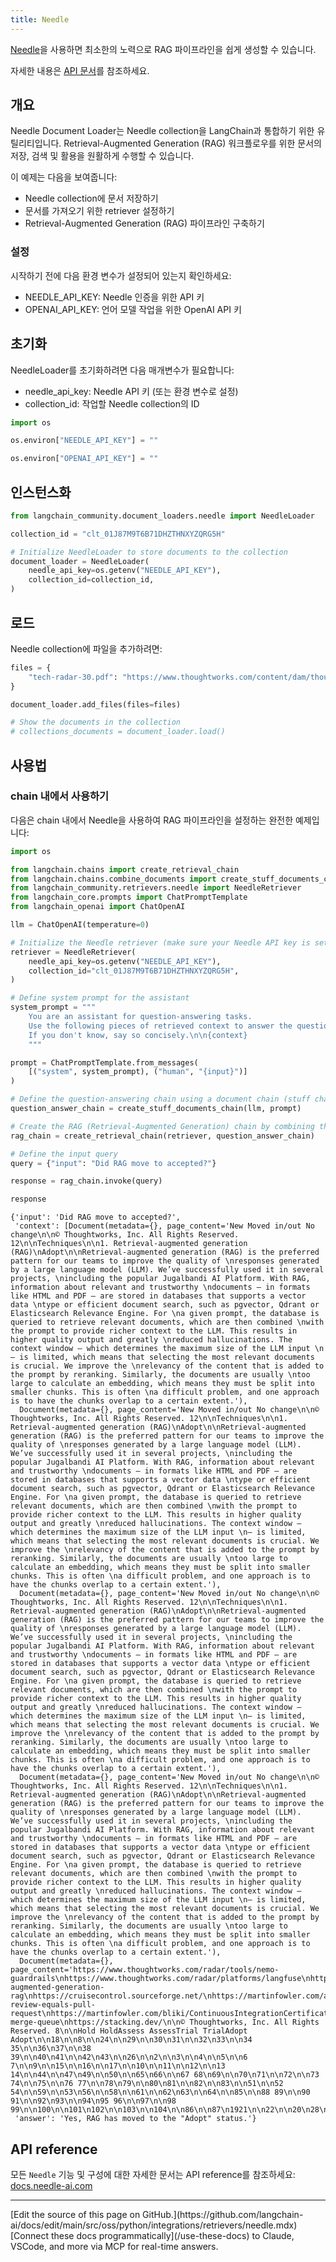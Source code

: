 ```yaml
---
title: Needle
---
```


[Needle](https://needle-ai.com)을 사용하면 최소한의 노력으로 RAG 파이프라인을 쉽게 생성할 수 있습니다.

자세한 내용은 [API 문서](https://docs.needle-ai.com/docs/api-reference/needle-api)를 참조하세요.

## 개요

Needle Document Loader는 Needle collection을 LangChain과 통합하기 위한 유틸리티입니다. Retrieval-Augmented Generation (RAG) 워크플로우를 위한 문서의 저장, 검색 및 활용을 원활하게 수행할 수 있습니다.

이 예제는 다음을 보여줍니다:

* Needle collection에 문서 저장하기
* 문서를 가져오기 위한 retriever 설정하기
* Retrieval-Augmented Generation (RAG) 파이프라인 구축하기

### 설정

시작하기 전에 다음 환경 변수가 설정되어 있는지 확인하세요:

* NEEDLE_API_KEY: Needle 인증을 위한 API 키
* OPENAI_API_KEY: 언어 모델 작업을 위한 OpenAI API 키

## 초기화

NeedleLoader를 초기화하려면 다음 매개변수가 필요합니다:

* needle_api_key: Needle API 키 (또는 환경 변수로 설정)
* collection_id: 작업할 Needle collection의 ID

```python
import os
```

```python
os.environ["NEEDLE_API_KEY"] = ""
```

```python
os.environ["OPENAI_API_KEY"] = ""
```

## 인스턴스화

```python
from langchain_community.document_loaders.needle import NeedleLoader

collection_id = "clt_01J87M9T6B71DHZTHNXYZQRG5H"

# Initialize NeedleLoader to store documents to the collection
document_loader = NeedleLoader(
    needle_api_key=os.getenv("NEEDLE_API_KEY"),
    collection_id=collection_id,
)
```

## 로드

Needle collection에 파일을 추가하려면:

```python
files = {
    "tech-radar-30.pdf": "https://www.thoughtworks.com/content/dam/thoughtworks/documents/radar/2024/04/tr_technology_radar_vol_30_en.pdf"
}

document_loader.add_files(files=files)
```

```python
# Show the documents in the collection
# collections_documents = document_loader.load()
```

## 사용법

### chain 내에서 사용하기

다음은 chain 내에서 Needle을 사용하여 RAG 파이프라인을 설정하는 완전한 예제입니다:

```python
import os

from langchain.chains import create_retrieval_chain
from langchain.chains.combine_documents import create_stuff_documents_chain
from langchain_community.retrievers.needle import NeedleRetriever
from langchain_core.prompts import ChatPromptTemplate
from langchain_openai import ChatOpenAI

llm = ChatOpenAI(temperature=0)

# Initialize the Needle retriever (make sure your Needle API key is set as an environment variable)
retriever = NeedleRetriever(
    needle_api_key=os.getenv("NEEDLE_API_KEY"),
    collection_id="clt_01J87M9T6B71DHZTHNXYZQRG5H",
)

# Define system prompt for the assistant
system_prompt = """
    You are an assistant for question-answering tasks.
    Use the following pieces of retrieved context to answer the question.
    If you don't know, say so concisely.\n\n{context}
    """

prompt = ChatPromptTemplate.from_messages(
    [("system", system_prompt), ("human", "{input}")]
)

# Define the question-answering chain using a document chain (stuff chain) and the retriever
question_answer_chain = create_stuff_documents_chain(llm, prompt)

# Create the RAG (Retrieval-Augmented Generation) chain by combining the retriever and the question-answering chain
rag_chain = create_retrieval_chain(retriever, question_answer_chain)

# Define the input query
query = {"input": "Did RAG move to accepted?"}

response = rag_chain.invoke(query)

response
```

```output
{'input': 'Did RAG move to accepted?',
 'context': [Document(metadata={}, page_content='New Moved in/out No change\n\n© Thoughtworks, Inc. All Rights Reserved. 12\n\nTechniques\n\n1. Retrieval-augmented generation (RAG)\nAdopt\n\nRetrieval-augmented generation (RAG) is the preferred pattern for our teams to improve the quality of \nresponses generated by a large language model (LLM). We’ve successfully used it in several projects, \nincluding the popular Jugalbandi AI Platform. With RAG, information about relevant and trustworthy \ndocuments — in formats like HTML and PDF — are stored in databases that supports a vector data \ntype or efficient document search, such as pgvector, Qdrant or Elasticsearch Relevance Engine. For \na given prompt, the database is queried to retrieve relevant documents, which are then combined \nwith the prompt to provide richer context to the LLM. This results in higher quality output and greatly \nreduced hallucinations. The context window — which determines the maximum size of the LLM input \n— is limited, which means that selecting the most relevant documents is crucial. We improve the \nrelevancy of the content that is added to the prompt by reranking. Similarly, the documents are usually \ntoo large to calculate an embedding, which means they must be split into smaller chunks. This is often \na difficult problem, and one approach is to have the chunks overlap to a certain extent.'),
  Document(metadata={}, page_content='New Moved in/out No change\n\n© Thoughtworks, Inc. All Rights Reserved. 12\n\nTechniques\n\n1. Retrieval-augmented generation (RAG)\nAdopt\n\nRetrieval-augmented generation (RAG) is the preferred pattern for our teams to improve the quality of \nresponses generated by a large language model (LLM). We’ve successfully used it in several projects, \nincluding the popular Jugalbandi AI Platform. With RAG, information about relevant and trustworthy \ndocuments — in formats like HTML and PDF — are stored in databases that supports a vector data \ntype or efficient document search, such as pgvector, Qdrant or Elasticsearch Relevance Engine. For \na given prompt, the database is queried to retrieve relevant documents, which are then combined \nwith the prompt to provide richer context to the LLM. This results in higher quality output and greatly \nreduced hallucinations. The context window — which determines the maximum size of the LLM input \n— is limited, which means that selecting the most relevant documents is crucial. We improve the \nrelevancy of the content that is added to the prompt by reranking. Similarly, the documents are usually \ntoo large to calculate an embedding, which means they must be split into smaller chunks. This is often \na difficult problem, and one approach is to have the chunks overlap to a certain extent.'),
  Document(metadata={}, page_content='New Moved in/out No change\n\n© Thoughtworks, Inc. All Rights Reserved. 12\n\nTechniques\n\n1. Retrieval-augmented generation (RAG)\nAdopt\n\nRetrieval-augmented generation (RAG) is the preferred pattern for our teams to improve the quality of \nresponses generated by a large language model (LLM). We’ve successfully used it in several projects, \nincluding the popular Jugalbandi AI Platform. With RAG, information about relevant and trustworthy \ndocuments — in formats like HTML and PDF — are stored in databases that supports a vector data \ntype or efficient document search, such as pgvector, Qdrant or Elasticsearch Relevance Engine. For \na given prompt, the database is queried to retrieve relevant documents, which are then combined \nwith the prompt to provide richer context to the LLM. This results in higher quality output and greatly \nreduced hallucinations. The context window — which determines the maximum size of the LLM input \n— is limited, which means that selecting the most relevant documents is crucial. We improve the \nrelevancy of the content that is added to the prompt by reranking. Similarly, the documents are usually \ntoo large to calculate an embedding, which means they must be split into smaller chunks. This is often \na difficult problem, and one approach is to have the chunks overlap to a certain extent.'),
  Document(metadata={}, page_content='New Moved in/out No change\n\n© Thoughtworks, Inc. All Rights Reserved. 12\n\nTechniques\n\n1. Retrieval-augmented generation (RAG)\nAdopt\n\nRetrieval-augmented generation (RAG) is the preferred pattern for our teams to improve the quality of \nresponses generated by a large language model (LLM). We’ve successfully used it in several projects, \nincluding the popular Jugalbandi AI Platform. With RAG, information about relevant and trustworthy \ndocuments — in formats like HTML and PDF — are stored in databases that supports a vector data \ntype or efficient document search, such as pgvector, Qdrant or Elasticsearch Relevance Engine. For \na given prompt, the database is queried to retrieve relevant documents, which are then combined \nwith the prompt to provide richer context to the LLM. This results in higher quality output and greatly \nreduced hallucinations. The context window — which determines the maximum size of the LLM input \n— is limited, which means that selecting the most relevant documents is crucial. We improve the \nrelevancy of the content that is added to the prompt by reranking. Similarly, the documents are usually \ntoo large to calculate an embedding, which means they must be split into smaller chunks. This is often \na difficult problem, and one approach is to have the chunks overlap to a certain extent.'),
  Document(metadata={}, page_content='https://www.thoughtworks.com/radar/tools/nemo-guardrails\nhttps://www.thoughtworks.com/radar/platforms/langfuse\nhttps://www.thoughtworks.com/radar/techniques/retrieval-augmented-generation-rag\nhttps://cruisecontrol.sourceforge.net/\nhttps://martinfowler.com/articles/continuousIntegration.html\nhttps://www.thoughtworks.com/radar/techniques/peer-review-equals-pull-request\nhttps://martinfowler.com/bliki/ContinuousIntegrationCertification.html\nhttps://linearb.io/platform/gitstream\nhttps://www.thoughtworks.com/radar/tools/github-merge-queue\nhttps://stacking.dev/\n\n© Thoughtworks, Inc. All Rights Reserved. 8\n\nHold HoldAssess AssessTrial TrialAdopt Adopt\n\n18\n\n8\n\n24\n\n29\n\n30\n31\n\n32\n33\n\n34 35\n\n36\n37\n\n38 39\n\n40\n41\n\n42\n43\n\n26\n\n2\n\n3\n\n4\n\n5\n\n6 7\n\n9\n\n15\n\n16\n\n17\n\n10\n\n11\n\n12\n\n13 14\n\n44\n\n47\n49\n\n50\n\n65\n66\n\n67 68\n69\n\n70\n71\n\n72\n\n73 74\n\n75\n\n76 77\n\n78\n79\n\n80\n81\n\n82\n\n83\n\n51\n\n52 54\n\n59\n\n53\n56\n\n58\n\n61\n\n62\n63\n\n64\n\n85\n\n88 89\n\n90 91\n\n92\n93\n\n94\n95 96\n\n97\n\n98 99\n\n100\n\n101\n102\n\n103\n\n104\n\n86\n\n87\n1921\n\n22\n\n20\n28\n\n25\n\n27\n\n23\n\n84\n\n105\n\n1\n45\n\n46\n\n48\n\n55\n57')],
 'answer': 'Yes, RAG has moved to the "Adopt" status.'}
```

## API reference

모든 `Needle` 기능 및 구성에 대한 자세한 문서는 API reference를 참조하세요: [docs.needle-ai.com](https://docs.needle-ai.com)

---

<Callout icon="pen-to-square" iconType="regular">
    [Edit the source of this page on GitHub.](https://github.com/langchain-ai/docs/edit/main/src/oss/python/integrations/retrievers/needle.mdx)
</Callout>
<Tip icon="terminal" iconType="regular">
    [Connect these docs programmatically](/use-these-docs) to Claude, VSCode, and more via MCP for    real-time answers.
</Tip>
